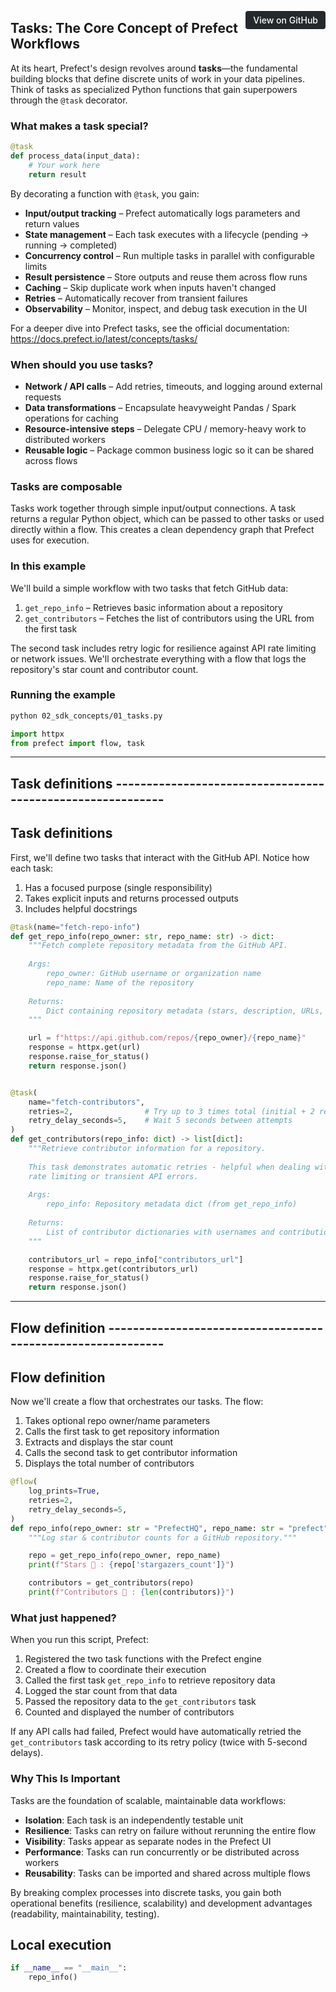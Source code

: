 <a href="https://github.com/griggz/prefect-examples-test/blob/main/01_getting_started/03_tasks.py" target="_blank" style="float: right; padding: 6px 12px; background-color: #24292e; color: #ffffff; border-radius: 4px; text-decoration: none; font-size: 0.875rem; font-weight: 500;">View on GitHub</a>


## Tasks: The Core Concept of Prefect Workflows

At its heart, Prefect's design revolves around **tasks**—the fundamental building 
blocks that define discrete units of work in your data pipelines. Think of tasks 
as specialized Python functions that gain superpowers through the `@task` decorator.

### What makes a task special?

```python
@task
def process_data(input_data):
    # Your work here
    return result
```

By decorating a function with `@task`, you gain:

* **Input/output tracking** – Prefect automatically logs parameters and return values
* **State management** – Each task executes with a lifecycle (pending → running → completed)
* **Concurrency control** – Run multiple tasks in parallel with configurable limits
* **Result persistence** – Store outputs and reuse them across flow runs
* **Caching** – Skip duplicate work when inputs haven't changed
* **Retries** – Automatically recover from transient failures
* **Observability** – Monitor, inspect, and debug task execution in the UI

For a deeper dive into Prefect tasks, see the official documentation:
<https://docs.prefect.io/latest/concepts/tasks/>

### When should you use tasks?
* **Network / API calls** – Add retries, timeouts, and logging around external requests
* **Data transformations** – Encapsulate heavyweight Pandas / Spark operations for caching
* **Resource-intensive steps** – Delegate CPU / memory-heavy work to distributed workers
* **Reusable logic** – Package common business logic so it can be shared across flows

### Tasks are composable

Tasks work together through simple input/output connections. A task returns a regular 
Python object, which can be passed to other tasks or used directly within a flow.
This creates a clean dependency graph that Prefect uses for execution.

### In this example

We'll build a simple workflow with two tasks that fetch GitHub data:
1. `get_repo_info` – Retrieves basic information about a repository
2. `get_contributors` – Fetches the list of contributors using the URL from the first task

The second task includes retry logic for resilience against API rate limiting or 
network issues. We'll orchestrate everything with a flow that logs the repository's
star count and contributor count.

### Running the example
```bash
python 02_sdk_concepts/01_tasks.py
```

```python
import httpx
from prefect import flow, task

```

---------------------------------------------------------------------------
Task definitions -----------------------------------------------------------
---------------------------------------------------------------------------

## Task definitions

First, we'll define two tasks that interact with the GitHub API.
Notice how each task:
1. Has a focused purpose (single responsibility)
2. Takes explicit inputs and returns processed outputs
3. Includes helpful docstrings

```python
@task(name="fetch-repo-info")
def get_repo_info(repo_owner: str, repo_name: str) -> dict:
    """Fetch complete repository metadata from the GitHub API.
    
    Args:
        repo_owner: GitHub username or organization name
        repo_name: Name of the repository
        
    Returns:
        Dict containing repository metadata (stars, description, URLs, etc.)
    """

    url = f"https://api.github.com/repos/{repo_owner}/{repo_name}"
    response = httpx.get(url)
    response.raise_for_status()
    return response.json()


@task(
    name="fetch-contributors",
    retries=2,                # Try up to 3 times total (initial + 2 retries)
    retry_delay_seconds=5,    # Wait 5 seconds between attempts
)
def get_contributors(repo_info: dict) -> list[dict]:
    """Retrieve contributor information for a repository.
    
    This task demonstrates automatic retries - helpful when dealing with
    rate limiting or transient API errors.
    
    Args:
        repo_info: Repository metadata dict (from get_repo_info)
        
    Returns:
        List of contributor dictionaries with usernames and contribution counts
    """

    contributors_url = repo_info["contributors_url"]
    response = httpx.get(contributors_url)
    response.raise_for_status()
    return response.json()


```

---------------------------------------------------------------------------
Flow definition ------------------------------------------------------------
---------------------------------------------------------------------------

## Flow definition

Now we'll create a flow that orchestrates our tasks. The flow:
1. Takes optional repo owner/name parameters
2. Calls the first task to get repository information
3. Extracts and displays the star count
4. Calls the second task to get contributor information
5. Displays the total number of contributors

```python
@flow(
    log_prints=True,
    retries=2,
    retry_delay_seconds=5,
)
def repo_info(repo_owner: str = "PrefectHQ", repo_name: str = "prefect") -> None:
    """Log star & contributor counts for a GitHub repository."""

    repo = get_repo_info(repo_owner, repo_name)
    print(f"Stars 🌠 : {repo['stargazers_count']}")

    contributors = get_contributors(repo)
    print(f"Contributors 👷 : {len(contributors)}")

```

### What just happened?

When you run this script, Prefect:

1. Registered the two task functions with the Prefect engine
2. Created a flow to coordinate their execution
3. Called the first task `get_repo_info` to retrieve repository data
4. Logged the star count from that data
5. Passed the repository data to the `get_contributors` task
6. Counted and displayed the number of contributors

If any API calls had failed, Prefect would have automatically retried the
`get_contributors` task according to its retry policy (twice with 5-second delays).

### Why This Is Important

Tasks are the foundation of scalable, maintainable data workflows:

* **Isolation**: Each task is an independently testable unit
* **Resilience**: Tasks can retry on failure without rerunning the entire flow
* **Visibility**: Tasks appear as separate nodes in the Prefect UI
* **Performance**: Tasks can run concurrently or be distributed across workers
* **Reusability**: Tasks can be imported and shared across multiple flows

By breaking complex processes into discrete tasks, you gain both operational
benefits (resilience, scalability) and development advantages (readability,
maintainability, testing).

## Local execution

```python
if __name__ == "__main__":
    repo_info()

```
